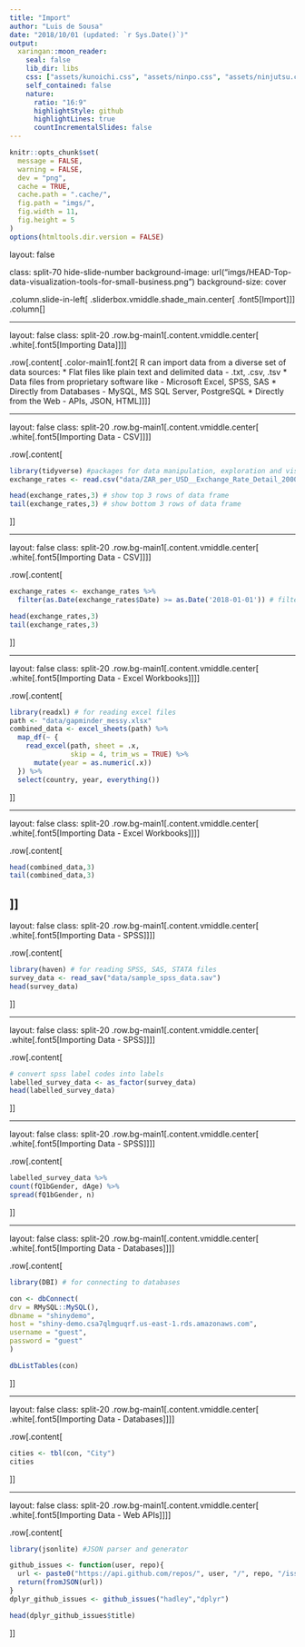 ```yaml
---
title: "Import"
author: "Luis de Sousa"
date: "2018/10/01 (updated: `r Sys.Date()`)"
output:
  xaringan::moon_reader:
    seal: false
    lib_dir: libs
    css: ["assets/kunoichi.css", "assets/ninpo.css", "assets/ninjutsu.css"]
    self_contained: false
    nature:
      ratio: "16:9"
      highlightStyle: github
      highlightLines: true
      countIncrementalSlides: false
---
```


```r
knitr::opts_chunk$set(
  message = FALSE,
  warning = FALSE,
  dev = "png",
  cache = TRUE,
  cache.path = ".cache/",
  fig.path = "imgs/",
  fig.width = 11,
  fig.height = 5
)
options(htmltools.dir.version = FALSE)
```

layout: false

class: split-70 hide-slide-number
background-image: url("imgs/HEAD-Top-data-visualization-tools-for-small-business.png")
background-size: cover

.column.slide-in-left[
.sliderbox.vmiddle.shade_main.center[
.font5[Import]]]
.column[
]

---

layout: false
class: split-20
.row.bg-main1[.content.vmiddle.center[
.white[.font5[Importing Data]]
]]

.row[.content[
.color-main1[.font2[
R can import data from a diverse set of data sources:
* Flat files like plain text and delimited data - .txt, .csv, .tsv
* Data files from proprietary software like - Microsoft Excel, SPSS, SAS
* Directly from Databases - MySQL, MS SQL Server, PostgreSQL
* Directly from the Web - APIs, JSON, HTML]]
]]

---

layout: false
class: split-20
.row.bg-main1[.content.vmiddle.center[
.white[.font5[Importing Data - CSV]]
]]

.row[.content[
```r
library(tidyverse) #packages for data manipulation, exploration and visualization that share a common design philosophy
exchange_rates <- read.csv("data/ZAR_per_USD__Exchange_Rate_Detail_2000_to_2018-10.csv") # import all ZAR USD exchange rates from 2000 to 2018-10-08

head(exchange_rates,3) # show top 3 rows of data frame
tail(exchange_rates,3) # show bottom 3 rows of data frame
```
]]

---

layout: false
class: split-20
.row.bg-main1[.content.vmiddle.center[
.white[.font5[Importing Data - CSV]]
]]

.row[.content[
```r
exchange_rates <- exchange_rates %>%
  filter(as.Date(exchange_rates$Date) >= as.Date('2018-01-01')) # filter for 2018 exchange rates

head(exchange_rates,3)
tail(exchange_rates,3)
```
]]

---

layout: false
class: split-20
.row.bg-main1[.content.vmiddle.center[
.white[.font5[Importing Data - Excel Workbooks]]
]]

.row[.content[
```r
library(readxl) # for reading excel files
path <- "data/gapminder_messy.xlsx"
combined_data <- excel_sheets(path) %>% 
  map_df(~ {
    read_excel(path, sheet = .x, 
               skip = 4, trim_ws = TRUE) %>% 
      mutate(year = as.numeric(.x))
  }) %>% 
  select(country, year, everything())
```
]]

---

layout: false
class: split-20
.row.bg-main1[.content.vmiddle.center[
.white[.font5[Importing Data - Excel Workbooks]]
]]

.row[.content[
```r
head(combined_data,3)
tail(combined_data,3)
```
]]
---

layout: false
class: split-20
.row.bg-main1[.content.vmiddle.center[
.white[.font5[Importing Data - SPSS]]
]]

.row[.content[
```r
library(haven) # for reading SPSS, SAS, STATA files
survey_data <- read_sav("data/sample_spss_data.sav")
head(survey_data)
```
]]

---

layout: false
class: split-20
.row.bg-main1[.content.vmiddle.center[
.white[.font5[Importing Data - SPSS]]
]]

.row[.content[
```r
# convert spss label codes into labels
labelled_survey_data <- as_factor(survey_data)
head(labelled_survey_data)
```
]]

---

layout: false
class: split-20
.row.bg-main1[.content.vmiddle.center[
.white[.font5[Importing Data - SPSS]]
]]

.row[.content[
```r
labelled_survey_data %>% 
count(fQ1bGender, dAge) %>% 
spread(fQ1bGender, n)
```
]]

---

layout: false
class: split-20
.row.bg-main1[.content.vmiddle.center[
.white[.font5[Importing Data - Databases]]
]]

.row[.content[
```r
library(DBI) # for connecting to databases

con <- dbConnect(
drv = RMySQL::MySQL(),
dbname = "shinydemo",
host = "shiny-demo.csa7qlmguqrf.us-east-1.rds.amazonaws.com",
username = "guest",
password = "guest"
)

dbListTables(con)
```
]]

---

layout: false
class: split-20
.row.bg-main1[.content.vmiddle.center[
.white[.font5[Importing Data - Databases]]
]]

.row[.content[
```r

cities <- tbl(con, "City")
cities
```
]]

---

layout: false
class: split-20
.row.bg-main1[.content.vmiddle.center[
.white[.font5[Importing Data - Web APIs]]
]]

.row[.content[
```r
library(jsonlite) #JSON parser and generator

github_issues <- function(user, repo){
  url <- paste0("https://api.github.com/repos/", user, "/", repo, "/issues")
  return(fromJSON(url))
}
dplyr_github_issues <- github_issues("hadley","dplyr")

head(dplyr_github_issues$title)
```
]]